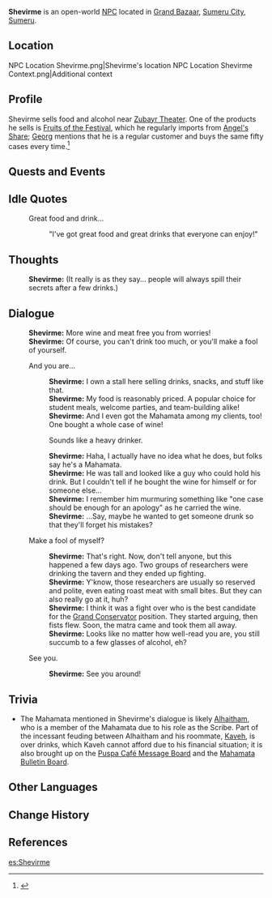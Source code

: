 {{Character Infobox
|type             = Open-World NPC
|image            = NPC Shevirme.png
|region           = Sumeru
|location         = Sumeru
|affiliation      = 
|title            = Stall Vendor
|ancestry         = <!-- Clan/family -->
|father           = 
|mother           = 
|spouse           = 
|sibling          = 
|child            = 
|relative         = 
|voiceEN          = 
|voiceCN          = 
|voiceJP          = 
|dialoguereward   = 
}}
'''Shevirme''' is an open-world [[NPC]] located in [[Grand Bazaar]], [[Sumeru City]], [[Sumeru]].

==Location==
<gallery>
NPC Location Shevirme.png|Shevirme's location
NPC Location Shevirme Context.png|Additional context
</gallery>

==Profile==
Shevirme sells food and alcohol near [[Zubayr Theater]]. One of the products he sells is [[Fruits of the Festival]], which he regularly imports from [[Angel's Share]]; [[Georg]] mentions that he is a regular customer and buys the same fifty cases every time.<ref>{{Ref/Quest|Charity Event? Securing Funds?}}</ref>

==Quests and Events==
{{Quests and Events|The Reason We Are Gathered Here=non-speaking}}

==Idle Quotes==
{{Dialogue Start}}
: {{DIcon|Idle}} Great food and drink...
:: {{A|VO Shevirme 01.ogg}} "I've got great food and great drinks that everyone can enjoy!"
{{Dialogue End}}

==Thoughts==
{{All Schemes to Know Explanation|name=Shevirme}}
:{{A|VO Shevirme All Schemes to Know 01.ogg}} '''Shevirme:''' (It really is as they say... people will always spill their secrets after a few drinks.)

==Dialogue==
{{Dialogue Start}}
:'''Shevirme:''' More wine and meat free you from worries!
:'''Shevirme:''' Of course, you can't drink too much, or you'll make a fool of yourself.
:{{DIcon}} And you are...
::'''Shevirme:''' I own a stall here selling drinks, snacks, and stuff like that.
::'''Shevirme:''' My food is reasonably priced. A popular choice for student meals, welcome parties, and team-building alike!
::'''Shevirme:''' And I even got the Mahamata among my clients, too! One bought a whole case of wine!
::{{DIcon}} Sounds like a heavy drinker.
::'''Shevirme:''' Haha, I actually have no idea what he does, but folks say he's a Mahamata.
::'''Shevirme:''' He was tall and looked like a guy who could hold his drink. But I couldn't tell if he bought the wine for himself or for someone else...
::'''Shevirme:''' I remember him murmuring something like "one case should be enough for an apology" as he carried the wine.
::'''Shevirme:''' ...Say, maybe he wanted to get someone drunk so that they'll forget his mistakes?
:{{DIcon}} Make a fool of myself?
::'''Shevirme:''' That's right. Now, don't tell anyone, but this happened a few days ago. Two groups of researchers were drinking the tavern and they ended up fighting.
::'''Shevirme:''' Y'know, those researchers are usually so reserved and polite, even eating roast meat with small bites. But they can also really go at it, huh?
::'''Shevirme:''' I think it was a fight over who is the best candidate for the [[Grand Conservator]] position. They started arguing, then fists flew. Soon, the matra came and took them all away.
::'''Shevirme:''' Looks like no matter how well-read you are, you still succumb to a few glasses of alcohol, eh?
:{{DIcon}} See you.
::'''Shevirme:''' See you around!
{{Dialogue End}}
<!--
==Event Dialogue==
===Event Name===
{{Dialogue Start}}
:'''{{subst:PAGENAME}}:'''
{{Dialogue End}}
-->

==Trivia==
* The Mahamata mentioned in Shevirme's dialogue is likely [[Alhaitham]], who is a member of the Mahamata due to his role as the Scribe. Part of the incessant feuding between Alhaitham and his roommate, [[Kaveh]], is over drinks, which Kaveh cannot afford due to his financial situation; it is also brought up on the [[Puspa Café Message Board#Kaveh and Alhaitham|Puspa Café Message Board]] and the [[Mahamata Bulletin Board#Lambad's Tavern Notice|Mahamata Bulletin Board]].

==Other Languages==
{{Other Languages
|default_hidden = 1
|en      = Shevirme
|zhs     = 沙瓦玛
|zhs_rm  = Shāwǎmǎ
|zht     = 沙瓦瑪
|zht_rm  = Shāwǎmǎ
|ja      = シェヴァマ
|ja_rm   = Shevama
|ko      = 셰비르메
|es      = Shevirme
|fr      = Shevirme
|ru      = Шевирм
|th      = Shevirme
|vi      = Shevirme
|de      = Shevirme
|id      = Shevirme
|pt      = Shevirme
|tr      = Shevirme
|it      = Shevirme
}}

==Change History==
{{Change History|3.0}}

==References==
{{Reflist}}

[[es:Shevirme]]